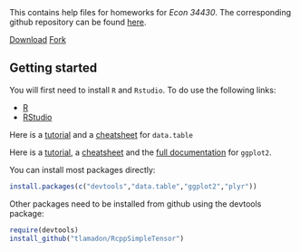 
<br/><br/>
This contains help files for homeworks for _Econ 34430_. The corresponding github repository can be found [here](https://github.com/tlamadon/econ-34430).
  
<!-- Place this tag where you want the button to render. -->
<a class="github-button" href="https://github.com/tlamadon/econ-34430/archive/master.zip" data-icon="octicon-cloud-download" data-style="mega" aria-label="Download tlamadon/econ-34430 on GitHub">Download</a>  <a class="github-button" href="https://github.com/tlamadon/econ-34430/fork" data-icon="octicon-repo-forked" data-style="mega" data-count-href="/tlamadon/econ-34430/network" data-count-api="/repos/tlamadon/econ-34430#forks_count" data-count-aria-label="# forks on GitHub" aria-label="Fork tlamadon/econ-34430 on GitHub">Fork</a>



## Getting started {#start}

You will first need to install `R` and `Rstudio`. To do use the following links:

 - [R](https://cran.rstudio.com/)
 - [RStudio](https://www.rstudio.com/products/rstudio/download/)

Here is a [tutorial](https://cran.r-project.org/web/packages/data.table/vignettes/datatable-intro.pdf) and a [cheatsheet](https://s3.amazonaws.com/assets.datacamp.com/img/blog/data+table+cheat+sheet.pdf) for `data.table`

Here is a [tutorial](http://www.ceb-institute.org/bbs/wp-content/uploads/2011/09/handout_ggplot2.pdf), a [cheatsheet](http://www.rstudio.com/wp-content/uploads/2015/12/ggplot2-cheatsheet-2.0.pdf) and the [full documentation](http://docs.ggplot2.org/current/) for `ggplot2`.

You can install most packages directly:

```r
install.packages(c("devtools","data.table","ggplot2","plyr"))
```

Other packages need to be installed from github using the devtools package:

```r
require(devtools)
install_github("tlamadon/RcppSimpleTensor")
```


<!-- Place this tag in your head or just before your close body tag. -->
<script async defer src="https://buttons.github.io/buttons.js"></script>  
